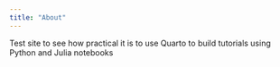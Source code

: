 ```yaml
---
title: "About"
---
```


Test site to see how practical it is to use Quarto to build tutorials
using Python and Julia notebooks

